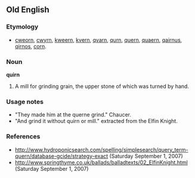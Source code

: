 ==Old English==

===Etymology===
*[[cweorn]], [[cwyrn]], [[kweern]], [[kvern]], [[qvarn]], [[qurn]], [[quern]], [[quaern]], [[qairnus]], [[qirnos]], [[corn]].

===Noun===
'''quirn'''

# {{obsolete}} A mill for grinding grain, the upper stone of which was turned by hand.

===Usage notes===
* "They made him at the querne grind." Chaucer.
* "And grind it without quirn or mill." extracted from the Elfin Knight.

===References===
*http://www.hydroponicsearch.com/spelling/simplesearch/query_term-quern/database-gcide/strategy-exact (Saturday September 1, 2007)
*http://www.springthyme.co.uk/ballads/balladtexts/02_ElfinKnight.html (Saturday September 1, 2007)